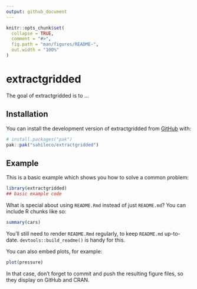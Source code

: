```yaml
---
output: github_document
---
```


<!-- README.md is generated from README.Rmd. Please edit that file -->

```r
knitr::opts_chunk$set(
  collapse = TRUE,
  comment = "#>",
  fig.path = "man/figures/README-",
  out.width = "100%"
)
```

# extractgridded

<!-- badges: start -->
<!-- badges: end -->

The goal of extractgridded is to ...

## Installation

You can install the development version of extractgridded from [GitHub](https://github.com/) with:

``` r
# install.packages("pak")
pak::pak("sahileco/extractgridded")
```

## Example

This is a basic example which shows you how to solve a common problem:

```r
library(extractgridded)
## basic example code
```

What is special about using `README.Rmd` instead of just `README.md`? You can include R chunks like so:

```r
summary(cars)
```

You'll still need to render `README.Rmd` regularly, to keep `README.md` up-to-date. `devtools::build_readme()` is handy for this.

You can also embed plots, for example:

```r
plot(pressure)
```

In that case, don't forget to commit and push the resulting figure files, so they display on GitHub and CRAN.

